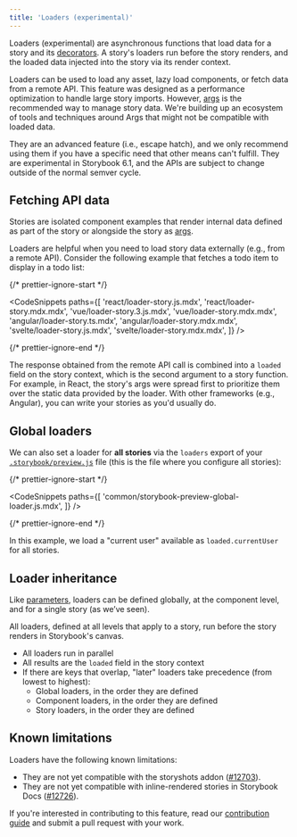 ```yaml
---
title: 'Loaders (experimental)'
---
```


Loaders (experimental) are asynchronous functions that load data for a story and its [decorators](./decorators.mdx). A story's loaders run before the story renders, and the loaded data injected into the story via its render context.

Loaders can be used to load any asset, lazy load components, or fetch data from a remote API. This feature was designed as a performance optimization to handle large story imports. However, [args](./args.mdx) is the recommended way to manage story data. We're building up an ecosystem of tools and techniques around Args that might not be compatible with loaded data.

They are an advanced feature (i.e., escape hatch), and we only recommend using them if you have a specific need that other means can't fulfill. They are experimental in Storybook 6.1, and the APIs are subject to change outside of the normal semver cycle.

## Fetching API data

Stories are isolated component examples that render internal data defined as part of the story or alongside the story as [args](./args.mdx).

Loaders are helpful when you need to load story data externally (e.g., from a remote API). Consider the following example that fetches a todo item to display in a todo list:

{/* prettier-ignore-start */}

<CodeSnippets
  paths={[
    'react/loader-story.js.mdx',
    'react/loader-story.mdx.mdx',
    'vue/loader-story.3.js.mdx',
    'vue/loader-story.mdx.mdx',
    'angular/loader-story.ts.mdx',
    'angular/loader-story.mdx.mdx',
    'svelte/loader-story.js.mdx',
    'svelte/loader-story.mdx.mdx',
  ]}
/>

{/* prettier-ignore-end */}

The response obtained from the remote API call is combined into a `loaded` field on the story context, which is the second argument to a story function. For example, in React, the story's args were spread first to prioritize them over the static data provided by the loader. With other frameworks (e.g., Angular), you can write your stories as you'd usually do.

## Global loaders

We can also set a loader for **all stories** via the `loaders` export of your [`.storybook/preview.js`](../configure/overview.mdx#configure-story-rendering) file (this is the file where you configure all stories):

{/* prettier-ignore-start */}

<CodeSnippets
  paths={[
    'common/storybook-preview-global-loader.js.mdx',
  ]}
/>

{/* prettier-ignore-end */}

In this example, we load a "current user" available as `loaded.currentUser` for all stories.

## Loader inheritance

Like [parameters](./parameters.mdx), loaders can be defined globally, at the component level, and for a single story (as we’ve seen).

All loaders, defined at all levels that apply to a story, run before the story renders in Storybook's canvas.

- All loaders run in parallel
- All results are the `loaded` field in the story context
- If there are keys that overlap, "later" loaders take precedence (from lowest to highest):
  - Global loaders, in the order they are defined
  - Component loaders, in the order they are defined
  - Story loaders, in the order they are defined

## Known limitations

Loaders have the following known limitations:

- They are not yet compatible with the storyshots addon ([#12703](https://github.com/storybookjs/storybook/issues/12703)).
- They are not yet compatible with inline-rendered stories in Storybook Docs ([#12726](https://github.com/storybookjs/storybook/issues/12726)).

If you're interested in contributing to this feature, read our [contribution guide](../contribute/how-to-contribute.mdx) and submit a pull request with your work.